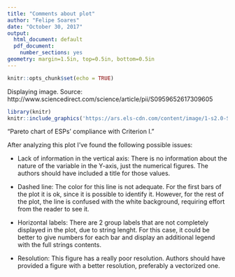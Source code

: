 ---
title: "Comments about plot"
author: "Felipe Soares"
date: "October 30, 2017"
output:
  html_document: default
  pdf_document:
    number_sections: yes
geometry: margin=1.5in, top=0.5in, bottom=0.5in
---

```{r setup, include=FALSE}
knitr::opts_chunk$set(echo = TRUE)
```


Displaying image. Source: http://www.sciencedirect.com/science/article/pii/S0959652617309605

```{r, message=FALSE, warning=FALSE}
library(knitr)
knitr::include_graphics('https://ars.els-cdn.com/content/image/1-s2.0-S0959652617309605-egi10S6KBKLZR7_lrg.jpg')
```
"Pareto chart of ESPs’ compliance with Criterion I."  
  
  


After analyzing this plot I’ve found the following possible issues:  

* Lack of information in the vertical axis: There is no information about the nature of the variable in the Y-axis, just the numerical figures. The authors should have included a title for those values.  

* Dashed line: The color for this line is not adequate. For the first bars of the plot it is ok, since it is possible to identify it. However, for the rest of  the plot, the line is confused with the white background, requiring effort from the reader to see it.  

* Horizontal labels: There are 2 group labels that are not completely displayed in the plot, due to string lenght. For this case, it could be better to give numbers for each bar and display an additional legend with the full strings contents.  

* Resolution: This figure has a really poor resolution. Authors should have provided a figure with a better resolution, preferably a vectorized one.


